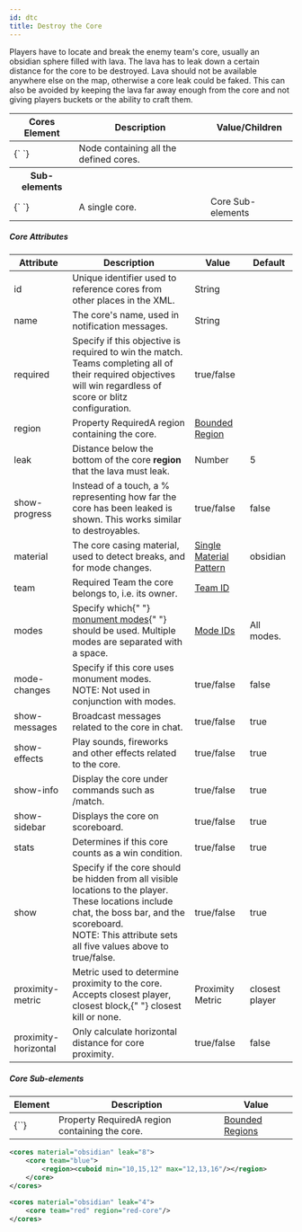 ```yaml
---
id: dtc
title: Destroy the Core
---
```


Players have to locate and break the enemy team's core, usually an obsidian sphere filled with lava.
The lava has to leak down a certain distance for the core to be destroyed.
Lava should not be available anywhere else on the map, otherwise a core leak could be faked.
This can also be avoided by keeping the lava far away enough from the core and not giving players buckets or the ability to craft them.

<div className="table-container">
  <table>
    <thead>
      <tr>
        <th>Cores Element</th>
        <th>Description</th>
        <th>Value/Children</th>
      </tr>
    </thead>
    <tbody>
      <tr>
        <td>
          <label>{`<cores> </cores>`}</label>
        </td>
        <td>Node containing all the defined cores.</td>
        <td />
      </tr>
      <tr>
        <th>Sub-elements</th>
        <th />
        <th />
      </tr>
      <tr>
        <td>
          <label>{`<core> </core>`}</label>
        </td>
        <td>A single core.</td>
        <td>
          <span className="badge badge--secondary">Core Sub-elements</span>
        </td>
      </tr>
    </tbody>
  </table>
</div>

##### Core Attributes

<div className="table-container">
  <table>
    <thead>
      <tr>
        <th>Attribute</th>
        <th>Description</th>
        <th>Value</th>
        <th>Default</th>
      </tr>
    </thead>
    <tbody>
      <tr>
        <td>
          <label>id</label>
        </td>
        <td>
          Unique identifier used to reference cores from other places in the
          XML.
        </td>
        <td>
          <span className="badge badge--primary">String</span>
        </td>
        <td />
      </tr>
      <tr>
        <td>
          <label>name</label>
        </td>
        <td>The core's name, used in notification messages.</td>
        <td>
          <span className="badge badge--primary">String</span>
        </td>
        <td />
      </tr>
      <tr>
        <td>
          <label>required</label>
        </td>
        <td>
          Specify if this objective is required to win the match.
          <br />
          Teams completing all of their required objectives will win regardless
          of score or blitz configuration.
        </td>
        <td>
          <span className="badge badge--primary">true/false</span>
        </td>
        <td></td>
      </tr>
      <tr>
        <td>
          <label>region</label>
        </td>
        <td>
          <span
            className="badge badge--secondary"
            title="Can be either this attribute or a sub-element."
          >
            Property
          </span>
          <span className="badge badge--danger">Required</span>A region containing
          the core.
        </td>
        <td>
          <a href="/docs/modules/mechanics/regions">Bounded Region</a>
        </td>
        <td />
      </tr>
      <tr>
        <td>
          <label>leak</label>
        </td>
        <td>
          Distance below the bottom of the core <strong>region</strong> that the
          lava must leak.
        </td>
        <td>
          <span className="badge badge--primary">Number</span>
        </td>
        <td>5</td>
      </tr>
      <tr>
        <td>
          <label>show-progress</label>
        </td>
        <td>
          Instead of a touch, a % representing how far the core has been leaked
          is shown. This works similar to destroyables.
        </td>
        <td>
          <span className="badge badge--primary">true/false</span>
        </td>
        <td>false</td>
      </tr>
      <tr>
        <td>
          <label>material</label>
        </td>
        <td>
          The core casing material, used to detect breaks, and for mode changes.
        </td>
        <td>
          <a href="/docs/reference/items/inventory#material_matchers">
            Single Material Pattern
          </a>
        </td>
        <td>obsidian</td>
      </tr>
      <tr>
        <td>
          <label>team</label>
        </td>
        <td>
          <span className="badge badge--danger">Required</span>
          Team the core belongs to, i.e. its owner.
        </td>
        <td>
          <a href="/docs/modules/format/teams">Team ID</a>
        </td>
        <td />
      </tr>
      <tr>
        <td>
          <label>modes</label>
        </td>
        <td>
          Specify which{" "}
          <a href="/docs/modules/objectives/monument-modes">monument modes</a>{" "}
          should be used. Multiple modes are separated with a space.
        </td>
        <td>
          <a href="/docs/modules/objectives/monument-modes">Mode IDs</a>
        </td>
        <td>All modes.</td>
      </tr>
      <tr>
        <td>
          <label>mode-changes</label>
        </td>
        <td>
          Specify if this core uses monument modes.
          <br />
          <label>NOTE:</label>
          Not used in conjunction with <label>modes</label>.
        </td>
        <td>
          <span className="badge badge--primary">true/false</span>
        </td>
        <td>false</td>
      </tr>
      <tr>
        <td>
          <label>show-messages</label>
        </td>
        <td>Broadcast messages related to the core in chat.</td>
        <td>
          <span className="badge badge--primary">true/false</span>
        </td>
        <td>true</td>
      </tr>
      <tr>
        <td>
          <label>show-effects</label>
        </td>
        <td>Play sounds, fireworks and other effects related to the core.</td>
        <td>
          <span className="badge badge--primary">true/false</span>
        </td>
        <td>true</td>
      </tr>
      <tr>
        <td>
          <label>show-info</label>
        </td>
        <td>
          Display the core under commands such as <label>/match</label>.
        </td>
        <td>
          <span className="badge badge--primary">true/false</span>
        </td>
        <td>true</td>
      </tr>
      <tr>
        <td>
          <label>show-sidebar</label>
        </td>
        <td>Displays the core on scoreboard.</td>
        <td>
          <span className="badge badge--primary">true/false</span>
        </td>
        <td>true</td>
      </tr>
      <tr>
        <td>
          <label>stats</label>
        </td>
        <td>Determines if this core counts as a win condition.</td>
        <td>
          <span className="badge badge--primary">true/false</span>
        </td>
        <td>true</td>
      </tr>
      <tr>
        <td>
          <label>show</label>
        </td>
        <td>
          Specify if the core should be hidden from all visible locations to the
          player. These locations include chat, the boss bar, and the
          scoreboard.
          <br />
          <label>NOTE:</label>
          This attribute sets all five values above to true/false.
        </td>
        <td>
          <span className="badge badge--primary">true/false</span>
        </td>
        <td>true</td>
      </tr>
      <tr>
        <td>
          <label>proximity-metric</label>
        </td>
        <td>
          Metric used to determine proximity to the core.
          <br />
          Accepts <label>closest player</label>, <label>closest block</label>,{" "}
          <label>closest kill</label> or <label>none</label>.
        </td>
        <td>
          <span className="badge badge--primary">Proximity Metric</span>
        </td>
        <td>
          <label>closest player</label>
        </td>
      </tr>
      <tr>
        <td>
          <label>proximity-horizontal</label>
        </td>
        <td>Only calculate horizontal distance for core proximity.</td>
        <td>
          <span className="badge badge--primary">true/false</span>
        </td>
        <td>false</td>
      </tr>
    </tbody>
  </table>
</div>

##### Core Sub-elements

<div className="table-container">
  <table>
    <thead>
      <tr>
        <th>Element</th>
        <th>Description</th>
        <th>Value</th>
      </tr>
    </thead>
    <tbody>
      <tr>
        <td>
          <label>{`<region>`}</label>
        </td>
        <td>
          <span
            className="badge badge--secondary"
            title="Can be either this sub-element or an attribute."
          >
            Property
          </span>
          <span className="badge badge--danger">Required</span>A region containing
          the core.
        </td>
        <td>
          <a href="/docs/modules/mechanics/regions">Bounded Regions</a>
        </td>
      </tr>
    </tbody>
  </table>
</div>

```xml
<cores material="obsidian" leak="8">
    <core team="blue">
        <region><cuboid min="10,15,12" max="12,13,16"/></region>
    </core>
</cores>

<cores material="obsidian" leak="4">
    <core team="red" region="red-core"/>
</cores>
```
